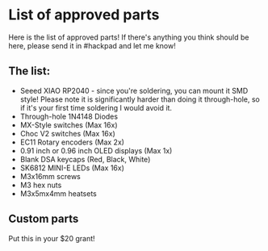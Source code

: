 # List of approved parts

Here is the list of approved parts! If there's anything you think should be here, please send it in #hackpad and let me know!


## The list:

- Seeed XIAO RP2040 - since you're soldering, you can mount it SMD style! Please note it is significantly harder than doing it through-hole, so if it's your first time soldering I would avoid it.
- Through-hole 1N4148 Diodes
- MX-Style switches (Max 16x)
- Choc V2 switches (Max 16x)
- EC11 Rotary encoders (Max 2x)
- 0.91 inch or 0.96 inch OLED displays (Max 1x)
- Blank DSA keycaps (Red, Black, White)
- SK6812 MINI-E LEDs (Max 16x)
- M3x16mm screws
- M3 hex nuts
- M3x5mx4mm heatsets

## Custom parts
Put this in your $20 grant!